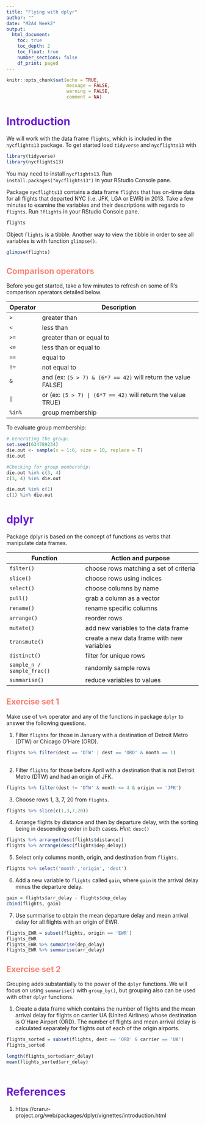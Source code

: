 ```yaml
---
title: "Flying with dplyr"
author: ""
date: "M2A4 Week2"
output: 
  html_document:
    toc: true
    toc_depth: 2
    toc_float: true
    number_sections: false
    df_print: paged
---
```


<style type="text/css">

/* Title */
h1.title {
  color: #6D1DD3;
}

/* Header 1 */
h1 {
  color: #6D1DD3;
}

/* Header 2 */
h2 {
  color: Salmon;
}
</style>

```r
knitr::opts_chunk$set(echo = TRUE, 
                      message = FALSE, 
                      warning = FALSE,
                      comment = NA)
```

# Introduction

We will work with the data frame `flights`, which is included in the 
`nycflights13` package. To get started load `tidyverse` and `nycflights13`
with

```r
library(tidyverse)
library(nycflights13)
```

You may need to install `nycflights13`. Run `install.packages("nycflights13")`
in your RStudio Console pane.

Package `nycflights13` contains a data frame `flights` that has 
on-time data for all flights that departed NYC (i.e. JFK, LGA or EWR) in 2013.
Take a few minutes to examine the variables and their descriptions with regards
to `flights`. Run `?flights` in your RStudio Console pane.

```r
flights
```

Object `flights` is a tibble. Another way to view the tibble in order to see
all variables is with function `glimpse()`.

```r
glimpse(flights)
```

## Comparison operators

Before you get started, take a few minutes to refresh on some of R's
comparison operators detailed below.

Operator | Description
---------|-------------
`>`  | greater than
`<`  | less than
`>=` | greater than or equal to
`<=` | less than or equal to
`==` | equal to 
`!=` | not equal to
`&`  | and (ex: `(5 > 7) & (6*7 == 42)` will return the value FALSE)
`|`  | or  (ex: `(5 > 7) | (6*7 == 42)` will return the value TRUE)
`%in%` | group membership

To evaluate group membership:

```r
# Generating the group:
set.seed(634789234)
die.out <- sample(x = 1:6, size = 10, replace = T)
die.out

#Checking for group membership:
die.out %in% c(3, 4)
c(3, 4) %in% die.out

die.out %in% c(1)
c(1) %in% die.out
```

# dplyr

Package dplyr is based on the concept of functions as verbs that 
manipulate data frames.

Function | Action and purpose
---------|-------------------------------
`filter()` | choose rows matching a set of criteria
`slice()` | choose rows using indices
`select()` | choose columns by name
`pull()` | grab a column as a vector
`rename()` | rename specific columns
`arrange()` | reorder rows
`mutate()` | add new variables to the data frame
`transmute()` | create a new data frame with new variables
`distinct()` | filter for unique rows
`sample_n / sample_frac()` | randomly sample rows
`summarise()` | reduce variables to values

## Exercise set 1

Make use of `%>%` operator and any of the functions in package `dplyr` to 
answer the following questions.

1. Filter `flights` for those in January with a destination of
   Detroit Metro (DTW) or Chicago O'Hare (ORD).
```r
flights %>% filter(dest == 'DTW' | dest == 'ORD' & month == 1)
   
```
   
2. Filter `flights` for those before April with a destination that is not
   Detroit Metro (DTW) and had an origin of JFK.
```r
flights %>% filter(dest != 'DTW' & month <= 4 & origin == 'JFK')

```

3. Choose rows 1, 3, 7, 20 from `flights`.
```r
flights %>% slice(c(1,3,7,20))
```

4. Arrange flights by distance and then by departure delay, with the 
   sorting being in descending order in both cases. *Hint:* `desc()`
```r
flights %>% arrange(desc(flights$distance))
flights %>% arrange(desc(flights$dep_delay))

```
   
5. Select only columns month, origin, and destination from `flights`.
```r
flights %>% select('month','origin', 'dest')
```

6. Add a new variable to `flights` called `gain`, where `gain` is the
   arrival delay minus the departure delay.
```r
gain = flights$arr_delay - flights$dep_delay
cbind(flights, gain)
```

   
7. Use summarise to obtain the mean departure delay and mean arrival delay for all flights with an origin of EWR.
```r
flights_EWR = subset(flights, origin == 'EWR')
flights_EWR
flights_EWR %>% summarise(dep_delay)
flights_EWR %>% summarise(arr_delay)

```

   
## Exercise set 2

Grouping adds substantially to the power of the `dplyr` functions. We will 
focus on using `summarise()` with `group_by()`, but grouping also can be 
used with other `dplyr` functions.

1. Create a data frame which contains the number of flights and the mean arrival delay for flights on carrier UA (United Airlines) whose destination is O'Hare Airport (ORD). The number of flights and mean arrival delay is calculated separately for flights out of each of the origin airports.
```r
flights_sorted = subset(flights, dest == 'ORD' & carrier == 'UA')
flights_sorted

length(flights_sorted$arr_delay)
mean(flights_sorted$arr_delay)
```
```r

```
   


# References

1. https://cran.r-project.org/web/packages/dplyr/vignettes/introduction.html


